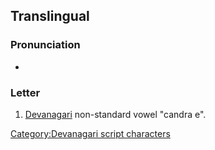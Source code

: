{{character info/new}}
==Translingual==

===Pronunciation===
* {{IPA|[ɛ]|lang=mul}}

===Letter===
{{mul-letter|sc=Deva}}

# [[Devanagari]] non-standard vowel "candra e".

[[Category:Devanagari script characters]]